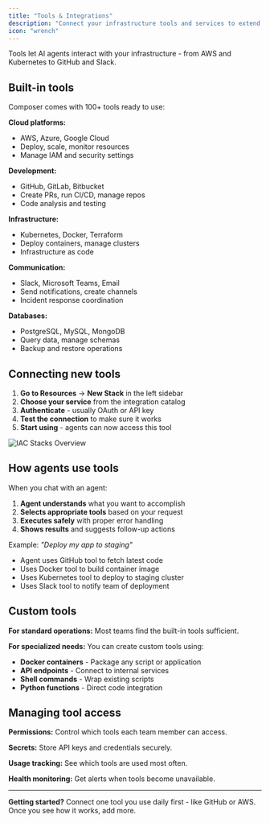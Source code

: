 ```yaml
---
title: "Tools & Integrations"
description: "Connect your infrastructure tools and services to extend what agents can do"
icon: "wrench"
---
```


Tools let AI agents interact with your infrastructure - from AWS and Kubernetes to GitHub and Slack.

## Built-in tools

Composer comes with 100+ tools ready to use:

**Cloud platforms:**
- AWS, Azure, Google Cloud
- Deploy, scale, monitor resources
- Manage IAM and security settings

**Development:**
- GitHub, GitLab, Bitbucket
- Create PRs, run CI/CD, manage repos
- Code analysis and testing

**Infrastructure:**
- Kubernetes, Docker, Terraform
- Deploy containers, manage clusters
- Infrastructure as code

**Communication:**
- Slack, Microsoft Teams, Email
- Send notifications, create channels
- Incident response coordination

**Databases:**
- PostgreSQL, MySQL, MongoDB
- Query data, manage schemas
- Backup and restore operations

## Connecting new tools

1. **Go to Resources** → **New Stack** in the left sidebar
2. **Choose your service** from the integration catalog  
3. **Authenticate** - usually OAuth or API key
4. **Test the connection** to make sure it works
5. **Start using** - agents can now access this tool

![IAC Stacks Overview](/assets/screenshots/composer/integrations/iac-stacks-overview.png)

## How agents use tools

When you chat with an agent:
1. **Agent understands** what you want to accomplish
2. **Selects appropriate tools** based on your request  
3. **Executes safely** with proper error handling
4. **Shows results** and suggests follow-up actions

Example: *"Deploy my app to staging"*
- Agent uses GitHub tool to fetch latest code
- Uses Docker tool to build container image  
- Uses Kubernetes tool to deploy to staging cluster
- Uses Slack tool to notify team of deployment

## Custom tools

**For standard operations:** Most teams find the built-in tools sufficient.

**For specialized needs:** You can create custom tools using:
- **Docker containers** - Package any script or application
- **API endpoints** - Connect to internal services
- **Shell commands** - Wrap existing scripts
- **Python functions** - Direct code integration

## Managing tool access

**Permissions:** Control which tools each team member can access.

**Secrets:** Store API keys and credentials securely.

**Usage tracking:** See which tools are used most often.

**Health monitoring:** Get alerts when tools become unavailable.

---

**Getting started?** Connect one tool you use daily first - like GitHub or AWS. Once you see how it works, add more.